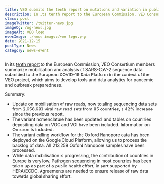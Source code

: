 ```yaml
---
title: VEO submits the tenth report on mutations and variation in publicly shared SARS-CoV-2 raw sequencing data.
description: In its tenth report to the European Commission, VEO Consortium members summarize mobilisation and analysis of SARS-CoV-2 sequence data submitted to the European COVID-19 Data Platform in the context of the VEO project, which aims to develop tools and data analytics for pandemic and outbreak preparedness.
class: post
imageTwitter: /twitter-news.jpg
imageOg: /og-news.jpg
imageAlt: VEO logo
newsImage: ./news-images/veo-logo.png
date: 2021-12-15
postType: News
category: news-event
---
```


In its [tenth report](https://by-covid.org/pdf/VEO-COVID-19-Variants-Report-10-Final.pdf) to the European Commission, VEO Consortium members summarize mobilisation and analysis of SARS-CoV-2 sequence data submitted to the European COVID-19 Data Platform in the context of the VEO project, which aims to develop tools and data analytics for pandemic and outbreak preparedness.

Summary:

* Update on mobilisation of raw reads, now totaling sequencing data sets from 2,656,983 viral raw read sets from 85 countries, a 42% increase since the previous report.
* The variant nomenclature has been updated, and tables on countries depositing data on VOC and VOI have been included. Information on Omicron is included.
* The variant calling workflow for the Oxford Nanopore data has been deployed on the Google Cloud Platform, allowing us to process the backlog of data. All 213,259 Oxford Nanopore samples have been processed.
* While data mobilisation is progressing, the contribution of countries in Europe is very low. Pathogen sequencing in most countries has been taken up as part of a public health effort, in part supported by HERA/ECDC. Agreements are needed to ensure release of raw data towards global sharing effort.
